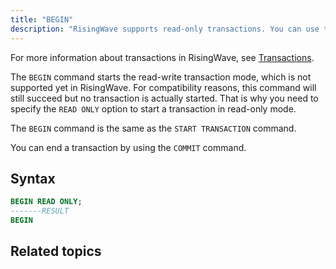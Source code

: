 ```yaml
---
title: "BEGIN"
description: "RisingWave supports read-only transactions. You can use the `BEGIN READ ONLY` command to start a read-only transaction."
---
```


For more information about transactions in RisingWave, see [Transactions](/docs/current/transactions/).

The `BEGIN` command starts the read-write transaction mode, which is not supported yet in RisingWave. For compatibility reasons, this command will still succeed but no transaction is actually started. That is why you need to specify the `READ ONLY` option to start a transaction in read-only mode.

The `BEGIN` command is the same as the `START TRANSACTION` command.

You can end a transaction by using the `COMMIT` command.

## Syntax

```sql
BEGIN READ ONLY;
-------RESULT
BEGIN

```

## Related topics

<CardGroup>
  <Card title="Transactions" icon="rotate" href="/docs/current/transactions/"
  iconType="solid" horizontal/>
  <Card title="START TRANSACTION" icon="play" href="/sql/commands/sql-start-transaction" iconType="solid"horizontal/>
  <Card title="COMMIT" icon="check" href="/docs/current/sql-commit/"iconType="solid"horizontal/>
</CardGroup>
